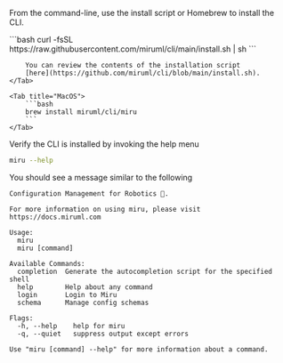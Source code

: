 From the command-line, use the install script or Homebrew to install the CLI.

<Tabs>
    <Tab title="Linux">
        ```bash
        curl -fsSL https://raw.githubusercontent.com/miruml/cli/main/install.sh | sh
        ```

        You can review the contents of the installation script 
        [here](https://github.com/miruml/cli/blob/main/install.sh).
    </Tab>

    <Tab title="MacOS">
        ```bash
        brew install miruml/cli/miru
        ```
    </Tab>
</Tabs>

Verify the CLI is installed by invoking the help menu
```bash
miru --help
```

You should see a message similar to the following

```
Configuration Management for Robotics 🤖.
		
For more information on using miru, please visit https://docs.miruml.com

Usage:
  miru
  miru [command]

Available Commands:
  completion  Generate the autocompletion script for the specified shell
  help        Help about any command
  login       Login to Miru
  schema      Manage config schemas

Flags:
  -h, --help    help for miru
  -q, --quiet   suppress output except errors

Use "miru [command] --help" for more information about a command.
```